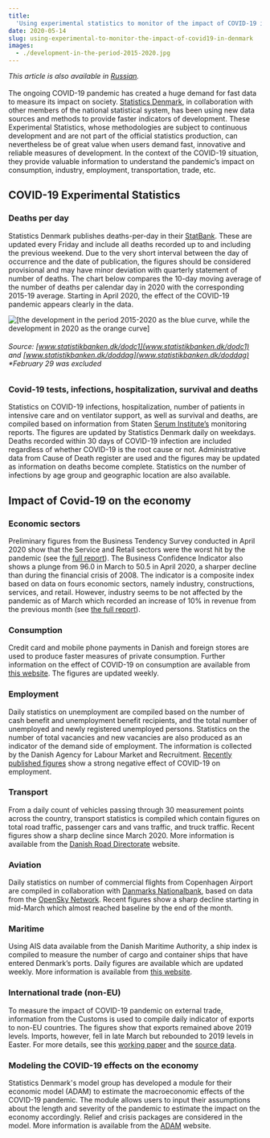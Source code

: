 ```yaml
---
title:
  'Using experimental statistics to monitor of the impact of COVID-19 in Denmark'
date: 2020-05-14
slug: using-experimental-to-monitor-the-impact-of-covid19-in-denmark
images:
  - ./development-in-the-period-2015-2020.jpg
---
```



_This article is also available in
[Russian](/using-experimental-to-monitor-the-impact-of-covid19-in-denmark-RU.pdf)._<br/><br/>The
ongoing COVID-19 pandemic has created a huge demand for fast data to measure its
impact on society. [Statistics Denmark](https://www.dst.dk/en), in collaboration
with other members of the national statistical system, has been using new data
sources and methods to provide faster indicators of development. These
Experimental Statistics, whose methodologies are subject to continuous
development and are not part of the official statistics production, can
nevertheless be of great value when users demand fast, innovative and reliable
measures of development. In the context of the COVID-19 situation, they provide
valuable information to understand the pandemic’s impact on consumption,
industry, employment, transportation, trade, etc.

## COVID-19 Experimental Statistics

### Deaths per day

Statistics Denmark publishes deaths-per-day in their
[StatBank](https://www.statistikbanken.dk/statbank5a/default.asp?w=1280). These
are updated every Friday and include all deaths recorded up to and including the
previous weekend. Due to the very short interval between the day of occurrence
and the date of publication, the figures should be considered provisional and
may have minor deviation with quarterly statement of number of deaths. The chart
below compares the 10-day moving average of the number of deaths per calendar
day in 2020 with the corresponding 2015-19 average. Starting in April 2020, the
effect of the COVID-19 pandemic appears clearly in the data.

<Box mb={3}>
  <Img
    fluid={props.images[0]}
    title="[The development in the number of deaths per year day]"
    alt="[the development in the period 2015-2020 as the blue curve, while the development in 2020 as the orange curve]"
  />
</Box>

###### Source: [www.statistikbanken.dk/dodc1](www.statistikbanken.dk/dodc1) and [www.statistikbanken.dk/doddag](www.statistikbanken.dk/doddag) \*February 29 was excluded

### Covid-19 tests, infections, hospitalization, survival and deaths

Statistics on COVID-19 infections, hospitalization, number of patients in
intensive care and on ventilator support, as well as survival and deaths, are
compiled based on information from Staten
[Serum Institute’s](https://en.ssi.dk/) monitoring reports. The figures are
updated by Statistics Denmark daily on weekdays. Deaths recorded within 30 days
of COVID-19 infection are included regardless of whether COVID-19 is the root
cause or not. Administrative data from Cause of Death register are used and the
figures may be updated as information on deaths become complete. Statistics on
the number of infections by age group and geographic location are also
available.

## Impact of Covid-19 on the economy

### Economic sectors

Preliminary figures from the Business Tendency Survey conducted in April 2020
show that the Service and Retail sectors were the worst hit by the pandemic (see
the [full report](https://www.dst.dk/ext/formid/erhverv-covid19--pdf)). The
Business Confidence Indicator also shows a plunge from 96.0 in March to 50.5 in
April 2020, a sharper decline than during the financial crisis of 2008. The
indicator is a composite index based on data on fours economic sectors, namely
industry, constructions, services, and retail. However, industry seems to be not
affected by the pandemic as of March which recorded an increase of 10% in
revenue from the previous month (see
[the full report](https://www.dst.dk/ext/formid/industriens-omsaetning-covid19--pdf)).

### Consumption

Credit card and mobile phone payments in Danish and foreign stores are used to
produce faster measures of private consumption. Further information on the
effect of COVID-19 on consumption are available from
[this website](https://research.danskebank.com/research/#/Research/articlepreview/45e07f2f-8707-4358-a09a-5eb9b79ee03f/EN).
The figures are updated weekly.

### Employment

Daily statistics on unemployment are compiled based on the number of cash
benefit and unemployment benefit recipients, and the total number of unemployed
and newly registered unemployed persons. Statistics on the number of total
vacancies and new vacancies are also produced as an indicator of the demand side
of employment. The information is collected by the Danish Agency for Labour
Market and Recruitment.
[Recently published figures](https://jobindsats.dk/jobindsats/publikationer.aspx)
show a strong negative effect of COVID-19 on employment.

### Transport

From a daily count of vehicles passing through 30 measurement points across the
country, transport statistics is compiled which contain figures on total road
traffic, passenger cars and vans traffic, and truck traffic. Recent figures show
a sharp decline since March 2020. More information is available from the
[Danish Road Directorate](http://www.vejdirektoratet.dk/side/trafikkens-udvikling-i-tal)
website.

### Aviation

Daily statistics on number of commercial flights from Copenhagen Airport are
compiled in collaboration with
[Danmarks Nationalbank](https://www.nationalbanken.dk/en), based on data from
the [OpenSky Network](http://www.opensky-network.org/). Recent figures show a
sharp decline starting in mid-March which almost reached baseline by the end of
the month.

### Maritime

Using AIS data available from the Danish Maritime Authority, a ship index is
compiled to measure the number of cargo and container ships that have entered
Denmark’s ports. Daily figures are available which are updated weekly. More
information is available from
[this website](https://www.dst.dk/da/Statistik/emner/geografi-miljoe-og-energi/infrastruktur/havne).

### International trade (non-EU)

To measure the impact of COVID-19 pandemic on external trade, information from
the Customs is used to compile daily indicator of exports to non-EU countries.
The figures show that exports remained above 2019 levels. Imports, however, fell
in late March but rebounded to 2019 levels in Easter. For more details, see this
[working paper](https://www.dst.dk/ext/formid/varehandel-udenfor-EU-covid19--pdf)
and the
[source data](<https://www.dst.dk/ext/8169583819/0/formid/Data-Indikator-for-varehandlen-med-lande-uden-for-EU-(xlsx)--xlsx>).

### Modeling the COVID-19 effects on the economy

Statistics Denmark's model group has developed a module for their economic model
(ADAM) to estimate the macroeconomic effects of the COVID-19 pandemic. The
module allows users to input their assumptions about the length and severity of
the pandemic to estimate the impact on the economy accordingly. Relief and
crisis packages are considered in the model. More information is available from
the [ADAM](https://www.dst.dk/da/Statistik/ADAM) website.
